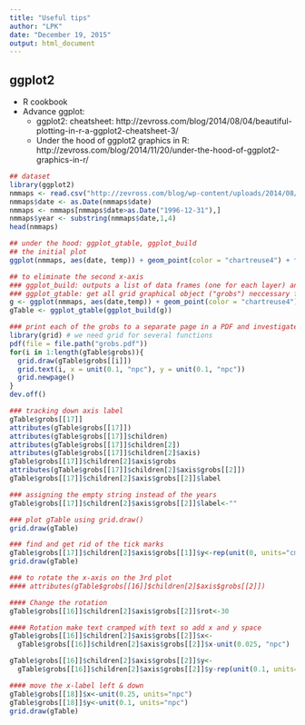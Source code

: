 ```yaml
---
title: "Useful tips"
author: "LPK"
date: "December 19, 2015"
output: html_document
---
```


## ggplot2
* R cookbook
* Advance ggplot: 
    + ggplot2: cheatsheet: http://zevross.com/blog/2014/08/04/beautiful-plotting-in-r-a-ggplot2-cheatsheet-3/
    + Under the hood of ggplot2 graphics in R: http://zevross.com/blog/2014/11/20/under-the-hood-of-ggplot2-graphics-in-r/

```r
## dataset
library(ggplot2)
nmmaps <- read.csv("http://zevross.com/blog/wp-content/uploads/2014/08/chicago-nmmaps.csv", as.is = TRUE)
nmmaps$date <- as.Date(nmmaps$date)
nmmaps <- nmmaps[nmmaps$date>as.Date("1996-12-31"),]
nmmaps$year <- substring(nmmaps$date,1,4)
head(nmmaps)

## under the hood: ggplot_gtable, ggplot_build
## the initial plot
ggplot(nmmaps, aes(date, temp)) + geom_point(color = "chartreuse4") + facet_wrap(~ year, ncol = 2)

## to eliminate the second x-axis
### ggplot_build: outputs a list of data frames (one for each layer) and a panel object with information about axis limits among other things
### ggplot_gtable: get all grid graphical object ("grobs") neccessary for displaying the plot
g <- ggplot(nmmaps, aes(date,temp)) + geom_point(color = "chartreuse4") + facet_wrap(~ year, ncol = 2)
gTable <- ggplot_gtable(ggplot_build(g))

### print each of the grobs to a separate page in a PDF and investigate
library(grid) # we need grid for several functions
pdf(file = file.path("grobs.pdf"))
for(i in 1:length(gTable$grobs)){
  grid.draw(gTable$grobs[[i]])
  grid.text(i, x = unit(0.1, "npc"), y = unit(0.1, "npc"))
  grid.newpage()
}
dev.off()

### tracking down axis label
gTable$grobs[[17]]
attributes(gTable$grobs[[17]])
attributes(gTable$grobs[[17]]$children)
attributes(gTable$grobs[[17]]$children[2])
attributes(gTable$grobs[[17]]$children[2]$axis)
gTable$grobs[[17]]$children[2]$axis$grobs 
attributes(gTable$grobs[[17]]$children[2]$axis$grobs[[2]])
gTable$grobs[[17]]$children[2]$axis$grobs[[2]]$label 

### assigning the empty string instead of the years
gTable$grobs[[17]]$children[2]$axis$grobs[[2]]$label<-""

### plot gTable using grid.draw()
grid.draw(gTable)

### find and get rid of the tick marks
gTable$grobs[[17]]$children[2]$axis$grobs[[1]]$y<-rep(unit(0, units="cm"),5)
grid.draw(gTable)

### to rotate the x-axis on the 3rd plot
#### attributes(gTable$grobs[[16]]$children[2]$axis$grobs[[2]])

#### Change the rotation
gTable$grobs[[16]]$children[2]$axis$grobs[[2]]$rot<-30

#### Rotation make text cramped with text so add x and y space
gTable$grobs[[16]]$children[2]$axis$grobs[[2]]$x<-
  gTable$grobs[[16]]$children[2]$axis$grobs[[2]]$x-unit(0.025, "npc")

gTable$grobs[[16]]$children[2]$axis$grobs[[2]]$y<-
  gTable$grobs[[16]]$children[2]$axis$grobs[[2]]$y-rep(unit(0.1, units="cm"),5)

#### move the x-label left & down
gTable$grobs[[18]]$x<-unit(0.25, units="npc")
gTable$grobs[[18]]$y<-unit(0.1, units="npc")
grid.draw(gTable)
```

